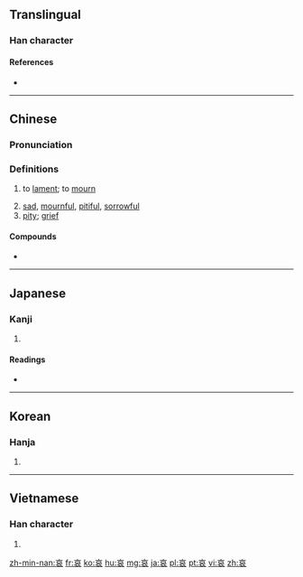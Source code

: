==Translingual==

===Han character===
{{Han char|rn=30|rad=口|as=06|sn=9|four=0073<sub>2</sub>|canj=卜口竹女 (YRHV)|ids=⿴[[衣]][[口]]}}

====References====
* {{Han ref|kx=0188.110|dkj=03580|dj=0407.110|hdz=10620.100|uh=54C0|ud=21696|bh=AB73|bd=43891}}

----

==Chinese==
{{zh-forms}}

===Pronunciation===
{{zh-pron
|m=āi
|ma=y
|c=oi1
|h=pfs=âi
|mn=ai
|w=3e
|mc=y
|oc=y
|cat=v,a,n
}}

===Definitions===
{{zh-hanzi}}

# to [[lament]]; to [[mourn]]
#: {{zhex|哀悼|to lament, to mourn}}
#: {{zhex|哀求|to beg, to implore}}
# [[sad]], [[mournful]], [[pitiful]], [[sorrowful]]
# [[pity]]; [[grief]]
#: {{zhex|哀痛|to grieve, grief}}

====Compounds====
* {{zh-l|哀傷}}

----

==Japanese==

===Kanji===
{{ja-kanji|grade=c|rs=口06}}

# {{defn|lang=ja|sort=口06}}

====Readings====
* {{ja-readings|goon=[[あい]] (ai), [[お]] (o)|kanon=[[あい]] (ai)|kun=[[あわれ]] (aware), [[あわれむ]] (awaremu), [[かなしい]] (kanashii)}}

----

==Korean==

===Hanja===
{{ko-hanja|hangeul=애|mr=ae}}

# {{defn|lang=ko|sort=口06}}

----

==Vietnamese==

===Han character===
{{vi-hantu|[[ai]]|rs=口06}}

# {{defn|lang=vi|sort=口06}}

[[zh-min-nan:哀]]
[[fr:哀]]
[[ko:哀]]
[[hu:哀]]
[[mg:哀]]
[[ja:哀]]
[[pl:哀]]
[[pt:哀]]
[[vi:哀]]
[[zh:哀]]